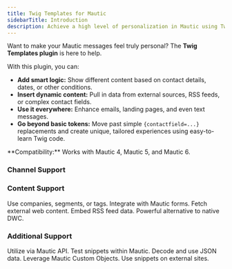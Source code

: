 ```yaml
---
title: Twig Templates for Mautic
sidebarTitle: Introduction
description: Achieve a high level of personalization in Mautic using Twig Templates. Compatible with Mautic 4, 5, and 6.
---
```


Want to make your Mautic messages feel truly personal? The **Twig Templates plugin** is here to help.

With this plugin, you can:
*   **Add smart logic:** Show different content based on contact details, dates, or other conditions.
*   **Insert dynamic content:** Pull in data from external sources, RSS feeds, or complex contact fields.
*   **Use it everywhere:** Enhance emails, landing pages, and even text messages.
*   **Go beyond basic tokens:** Move past simple `{contactfield=...}` replacements and create unique, tailored experiences using easy-to-learn Twig code.

<Note>
  **Compatibility:** Works with Mautic 4, Mautic 5, and Mautic 6.
</Note>

### Channel Support

<CardGroup cols={3}>
  <Card title="Emails" icon="envelope"></Card>
  <Card title="Landing Pages" icon="file-lines"></Card>
  <Card title="Text Messages" icon="comment-sms"></Card>
</CardGroup>

### Content Support

<CardGroup cols={3}>
  <Card title="Contact Data" icon="users">Use companies, segments, or tags.</Card>
  <Card title="Forms Support" icon="clipboard-list" href="/twig-templates/forms-support">Integrate with Mautic forms.</Card>
  <Card title="Content from URL" icon="link">Fetch external web content.</Card>
  <Card title="RSS Content" icon="rss">Embed RSS feed data.</Card>
  <Card title="Dynamic Content Alt." icon="shuffle">Powerful alternative to native DWC.</Card>
</CardGroup>

### Additional Support

<CardGroup cols={3}>
  <Card title="API Support" icon="code" href="/twig-templates/api">Utilize via Mautic API.</Card>
  <Card title="Direct Testing" icon="flask">Test snippets within Mautic.</Card>
  <Card title="JSON Processing" icon="brackets-curly">Decode and use JSON data.</Card>
  <Card title="Custom Objects" icon="database">Leverage Mautic Custom Objects.</Card>
  <Card title="Embed on Webpage" icon="globe">Use snippets on external sites.</Card>
</CardGroup>
